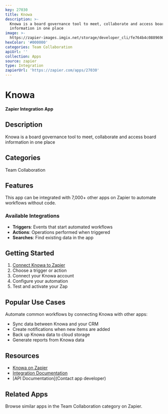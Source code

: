 ```yaml
---
key: 27030
title: Knowa
description: >-
  Knowa is a board governance tool to meet, collaborate and access board
  information in one place
image: >-
  https://zapier-images.imgix.net/storage/developer_cli/fe764b4c0889690d202434aa6b2f819f_2.png?auto=format%2Ccompress&ixlib=python-3.0.0&q=50
hexColor: '#000000'
categories: Team Collaboration
apiUrl: ''
collection: Apps
source: zapier
type: Integration
zapierUrl: 'https://zapier.com/apps/27030'
---
```

# Knowa

**Zapier Integration App**

## Description

Knowa is a board governance tool to meet, collaborate and access board information in one place

## Categories

Team Collaboration

## Features

This app can be integrated with 7,000+ other apps on Zapier to automate workflows without code.

### Available Integrations

- **Triggers**: Events that start automated workflows
- **Actions**: Operations performed when triggered
- **Searches**: Find existing data in the app

## Getting Started

1. [Connect Knowa to Zapier](https://zapier.com/apps/27030)
2. Choose a trigger or action
3. Connect your Knowa account
4. Configure your automation
5. Test and activate your Zap

## Popular Use Cases

Automate common workflows by connecting Knowa with other apps:

- Sync data between Knowa and your CRM
- Create notifications when new items are added
- Back up Knowa data to cloud storage
- Generate reports from Knowa data

## Resources

- [Knowa on Zapier](https://zapier.com/apps/27030)
- [Integration Documentation](https://zapier.com/apps/27030/integrations)
- [API Documentation](Contact app developer)

## Related Apps

Browse similar apps in the Team Collaboration category on Zapier.
